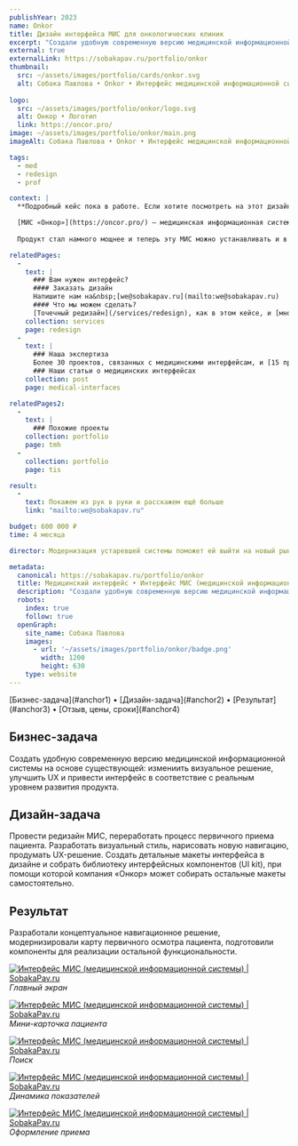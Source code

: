 ```yaml
---
publishYear: 2023
name: Onkor
title: Дизайн интерфейса МИС для онкологических клиник
excerpt: "Создали удобную современную версию медицинской информационной системы на основе существующей."
external: true
externalLink: https://sobakapav.ru/portfolio/onkor
thumbnail:
  src: ~/assets/images/portfolio/cards/onkor.svg
  alt: Собака Павлова • Onkor • Интерфейс медицинской информационной системы
  
logo:
  src: ~/assets/images/portfolio/onkor/logo.svg
  alt: Онкор • Логотип
  link: https://oncor.pro/
image: ~/assets/images/portfolio/onkor/main.png
imageAlt: Собака Павлова • Onkor • Интерфейс медицинской информационной системы

tags:
  - med
  - redesign
  - prof

context: |
  **Подробный кейс пока в работе. Если хотите посмотреть на этот дизайн в деталях, пишите нам на [we@sobakapav.ru](mailto:we@sobakapav.ru)**

  [МИС «Онкор»](https://oncor.pro/) — медицинская информационная система, которая сначала работала только с онкологическими клиниками, но выросла из одного направления. 
  
  Продукт стал намного мощнее и теперь эту МИС можно устанавливать и в небольших коммерческих клиниках.

relatedPages:
  -
    text: |
      ### Вам нужен интерфейс?
      #### Заказать дизайн
      Напишите нам на&nbsp;[we@sobakapav.ru](mailto:we@sobakapav.ru) 
      #### Что мы можем сделать?
      [Точечный редизайн](/services/redesign), как в этом кейсе, и [многое другое](/services). 
    collection: services
    page: redesign
  -
    text: |
      ### Наша экспертиза
      Более 30 проектов, связанных с медицинскими интерфейсам, и [15 проектных кейсов](https://sobakapav.ru/portfolio#med).
      ### Наши статьи о медицинских интерфейсах 
    collection: post
    page: medical-interfaces

relatedPages2:
  -
    text: |
      ### Похожие проекты
    collection: portfolio
    page: tmh
  - 
    collection: portfolio
    page: tis

result:
  -
    text: Покажем из рук в руки и расскажем ещё больше
    link: "mailto:we@sobakapav.ru"

budget: 600 000 ₽
time: 4 месяца

director: Модернизация устаревшей системы поможет ей выйти на новый рынок

metadata:
  canonical: https://sobakapav.ru/portfolio/onkor
  title: Медицинский интерфейс • Интерфейс МИС (медицинской информационной системы) (кейс)
  description: "Создали удобную современную версию медицинской информационной системы на основе существующей: изменили визуальное решение, улучшили UX и модернизировали интерфейс."
  robots:
    index: true
    follow: true
  openGraph:
    site_name: Собака Павлова
    images:
      - url: '~/assets/images/portfolio/onkor/badge.png'
        width: 1200
        height: 630
    type: website
---
```


<TOC>
[Бизнес-задача](#anchor1) • [Дизайн-задача](#anchor2) • [Результат](#anchor3) • [Отзыв, цены, сроки](#anchor4)
</TOC>

## <a name="anchor1" />Бизнес-задача

Создать удобную современную версию медицинской информационной системы на основе существующей: измениить визуальное решение, улучшить UX и привести интерфейс в соответствие с реальным уровнем развития продукта.

## <a name="anchor2" />Дизайн-задача

Провести редизайн МИС, переработать процесс первичного приема пациента. Разработать визуальный стиль, нарисовать новую навигацию, продумать UX-решение. Создать детальные макеты интерфейса в дизайне и собрать библиотеку интерфейсных компонентов (UI kit), при помощи которой компания «Онкор» может собирать остальные макеты самостоятельно.

## <a name="anchor3" />Результат

Разработали концептуальное навигационное решение, модернизировали карту первичного осмотра пациента, подготовили компоненты для реализации остальной функциональности.

<a href="/images/portfolio/onkor/1.png" target="_blank">![Интерфейс МИС (медицинской информационной системы) | SobakaPav.ru](~/assets/images/portfolio/onkor/1.png)</a>
_Главный экран_

<a href="/images/portfolio/onkor/2.png" target="_blank">![Интерфейс МИС (медицинской информационной системы) | SobakaPav.ru](~/assets/images/portfolio/onkor/2.png)</a>
_Мини-карточка пациента_

<a href="/images/portfolio/onkor/3.png" target="_blank">![Интерфейс МИС (медицинской информационной системы) | SobakaPav.ru](~/assets/images/portfolio/onkor/3.png)</a>
_Поиск_

<a href="/images/portfolio/onkor/4.png" target="_blank">![Интерфейс МИС (медицинской информационной системы) | SobakaPav.ru](~/assets/images/portfolio/onkor/4.png)</a>
_Динамика показателей_

<a href="/images/portfolio/onkor/5.png" target="_blank">![Интерфейс МИС (медицинской информационной системы) | SobakaPav.ru](~/assets/images/portfolio/onkor/5.png)</a>
_Оформление приема_

## <a name="anchor4" />
